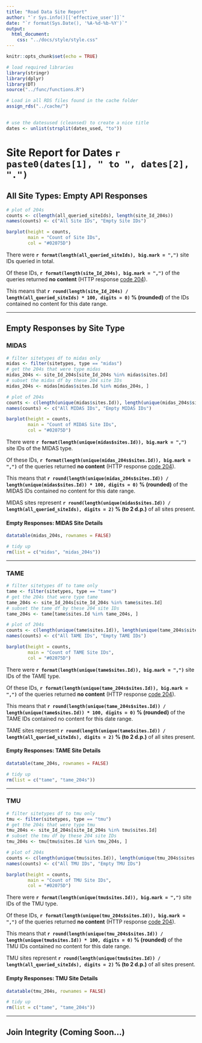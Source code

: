 ```yaml
---
title: "Road Data Site Report"
author: "`r Sys.info()[['effective_user']]`"
date: "`r format(Sys.Date(), '%A-%d-%b-%Y')`"
output:
  html_document:
    css: "../docs/style/style.css"
---
```


```r
knitr::opts_chunk$set(echo = TRUE)
```

```r
# load required libraries
library(stringr)
library(dplyr)
library(DT)
source("../func/functions.R")
```

```r

# Load in all RDS files found in the cache folder
assign_rds("../cache/")
  
```


```r
# use the datesused (cleansed) to create a nice title
dates <- unlist(strsplit(dates_used, "to"))
```

# Site Report for Dates `r paste0(dates[1], " to ", dates[2], ".")`



## All Site Types: Empty API Responses

```r
# plot of 204s
counts <- c(length(all_queried_siteIds), length(site_Id_204s))
names(counts) <- c("All Site IDs", "Empty Site IDs")

barplot(height = counts,
        main = "Count of Site IDs",
        col = "#02075D")

```


There were <strong class="navy">`r format(length(all_queried_siteIds), big.mark = ",")`</strong> site IDs queried in total.

Of these IDs, <strong class="navy">`r format(length(site_Id_204s), big.mark = ",")`</strong> of the queries returned <strong class="navy">no content</strong> (HTTP response [code 204](https://httpstatuses.com/204)).

This means that <strong class="navy">`r round(length(site_Id_204s) / length(all_queried_siteIds) * 100, digits = 0)` % (rounded)</strong> of the IDs contained no content for this date range.

***



## Empty Responses by Site Type {.tabset .tabset-fade}



### MIDAS 

```r
# filter sitetypes df to midas only
midas <- filter(sitetypes, type == "midas")
# get the 204s that were type midas
midas_204s <- site_Id_204s[site_Id_204s %in% midas$sites.Id]
# subset the midas df by these 204 site IDs
midas_204s <- midas[midas$sites.Id %in% midas_204s, ]

```

```r
# plot of 204s
counts <- c(length(unique(midas$sites.Id)), length(unique(midas_204s$sites.Id)))
names(counts) <- c("All MIDAS IDs", "Empty MIDAS IDs")

barplot(height = counts,
        main = "Count of MIDAS Site IDs",
        col = "#02075D")

```



There were <strong class="navy">`r format(length(unique(midas$sites.Id)), big.mark = ",")`</strong> site IDs of the MIDAS type.

Of these IDs, <strong class="navy">`r format(length(unique(midas_204s$sites.Id)), big.mark = ",")`</strong> of the queries returned <strong class="navy">no content</strong> (HTTP response [code 204](https://httpstatuses.com/204)).

This means that <strong class="navy">`r round(length(unique(midas_204s$sites.Id)) / length(unique(midas$sites.Id)) * 100, digits = 0)` % (rounded)</strong> of the MIDAS IDs contained no content for this date range.

MIDAS sites represent <strong class="navy">`r round(length(unique(midas$sites.Id)) / length(all_queried_siteIds), digits = 2)` % (to 2 d.p.)</strong> of all sites present.

#### Empty Responses: MIDAS Site Details

```r
datatable(midas_204s, rownames = FALSE)

```


```r
# tidy up
rm(list = c("midas", "midas_204s"))

```

***

### TAME 

```r
# filter sitetypes df to tame only
tame <- filter(sitetypes, type == "tame")
# get the 204s that were type tame
tame_204s <- site_Id_204s[site_Id_204s %in% tame$sites.Id]
# subset the tame df by these 204 site IDs
tame_204s <- tame[tame$sites.Id %in% tame_204s, ]

```

```r
# plot of 204s
counts <- c(length(unique(tame$sites.Id)), length(unique(tame_204s$sites.Id)))
names(counts) <- c("All TAME IDs", "Empty TAME IDs")

barplot(height = counts,
        main = "Count of TAME Site IDs",
        col = "#02075D")

```



There were <strong class="navy">`r format(length(unique(tame$sites.Id)), big.mark = ",")`</strong> site IDs of the TAME type.

Of these IDs, <strong class="navy">`r format(length(unique(tame_204s$sites.Id)), big.mark = ",")`</strong> of the queries returned <strong class="navy">no content</strong> (HTTP response [code 204](https://httpstatuses.com/204)).

This means that <strong class="navy">`r round(length(unique(tame_204s$sites.Id)) / length(unique(tame$sites.Id)) * 100, digits = 0)` % (rounded)</strong> of the TAME IDs contained no content for this date range.

TAME sites represent <strong class="navy">`r round(length(unique(tame$sites.Id)) / length(all_queried_siteIds), digits = 2)` % (to 2 d.p.)</strong> of all sites present.

#### Empty Responses: TAME Site Details

```r
datatable(tame_204s, rownames = FALSE)

```


```r
# tidy up
rm(list = c("tame", "tame_204s"))

```

***

### TMU 

```r
# filter sitetypes df to tmu only
tmu <- filter(sitetypes, type == "tmu")
# get the 204s that were type tmu
tmu_204s <- site_Id_204s[site_Id_204s %in% tmu$sites.Id]
# subset the tmu df by these 204 site IDs
tmu_204s <- tmu[tmu$sites.Id %in% tmu_204s, ]

```

```r
# plot of 204s
counts <- c(length(unique(tmu$sites.Id)), length(unique(tmu_204s$sites.Id)))
names(counts) <- c("All TMU IDs", "Empty TMU IDs")

barplot(height = counts,
        main = "Count of TMU Site IDs",
        col = "#02075D")

```



There were <strong class="navy">`r format(length(unique(tmu$sites.Id)), big.mark = ",")`</strong> site IDs of the TMU type.

Of these IDs, <strong class="navy">`r format(length(unique(tmu_204s$sites.Id)), big.mark = ",")`</strong> of the queries returned <strong class="navy">no content</strong> (HTTP response [code 204](https://httpstatuses.com/204)).

This means that <strong class="navy">`r round(length(unique(tmu_204s$sites.Id)) / length(unique(tmu$sites.Id)) * 100, digits = 0)` % (rounded)</strong> of the TMU IDs contained no content for this date range.

TMU sites represent <strong class="navy">`r round(length(unique(tmu$sites.Id)) / length(all_queried_siteIds), digits = 2)` % (to 2 d.p.)</strong> of all sites present.

#### Empty Responses: TMU Site Details

```r
datatable(tmu_204s, rownames = FALSE)

```


```r
# tidy up
rm(list = c("tame", "tame_204s"))

```

***

## Join Integrity (Coming Soon...)
